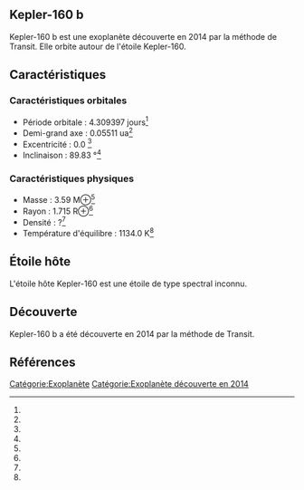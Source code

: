 == Kepler-160 b ==

{{Infobox Exoplanète
| nom = Kepler-160 b
| image = 
| légende = 
| étoile = Kepler-160
| constellation = 
| ascension_droite = 
| déclinaison = 
| distance = ?
| type_spectral = ?
| masse = 3.59 M⊕<ref></ref>
| rayon = 1.715 R⊕<ref></ref>
| densité = ?<ref></ref>
| gravité = ?<ref></ref>
| température = 1134.0 K<ref></ref>
| période = 4.309397 j<ref></ref>
| demi_grand_axe = 0.05511 ua<ref></ref>
| excentricité = 0.0 <ref></ref>
| inclinaison = 89.83 °<ref></ref>
| méthode_découverte = Transit
| date_découverte = 2014
| statut = Confirmée
}}

Kepler-160 b est une exoplanète découverte en 2014 par la méthode de Transit. Elle orbite autour de l'étoile Kepler-160.

== Caractéristiques ==

=== Caractéristiques orbitales ===
* Période orbitale : 4.309397 jours<ref></ref>
* Demi-grand axe : 0.05511 ua<ref></ref>
* Excentricité : 0.0 <ref></ref>
* Inclinaison : 89.83 °<ref></ref>

=== Caractéristiques physiques ===
* Masse : 3.59 M⊕<ref></ref>
* Rayon : 1.715 R⊕<ref></ref>
* Densité : ?<ref></ref>
* Température d'équilibre : 1134.0 K<ref></ref>

== Étoile hôte ==

{{Infobox Étoile
| nom = Kepler-160
| image = 
| légende = 
| constellation = 
| ascension_droite = 
| déclinaison = 
| distance = ?
| type_spectral = ?
| magnitude_absolue = 
| magnitude_apparente = 
| masse = ?<ref></ref>
| rayon = ?<ref></ref>
| température = ?<ref></ref>
| métallicité = ?<ref></ref>
| âge = ?<ref></ref>
}}

L'étoile hôte Kepler-160 est une étoile de type spectral inconnu.

== Découverte ==

Kepler-160 b a été découverte en 2014 par la méthode de Transit.

== Références ==
<references />

[[Catégorie:Exoplanète]]
[[Catégorie:Exoplanète découverte en 2014]]
